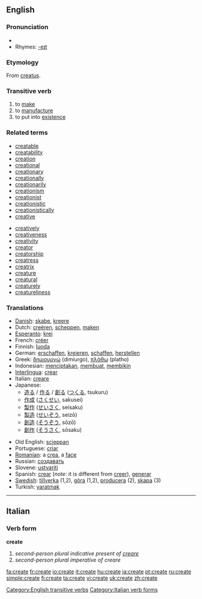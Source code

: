 {{wikipedia}}
==English==

===Pronunciation===
* {{IPA|/kɹiːeɪt/}}
* Rhymes: [[Rhymes:English:-eɪt|-eɪt]]

===Etymology===
From {{L.}} [[creatus]].

===Transitive verb===
{{en-verb|creat|ing}}
# to [[make]]
# to [[manufacture]]
# to put into [[existence]]

===Related terms===
{{top2}}
*[[creatable]]
*[[creatability]]
*[[creation]]
*[[creational]]
*[[creationary]]
*[[creationally]]
*[[creationarily]]
*[[creationism]]
*[[creationist]]
*[[creationistic]]
*[[creationistically]]
*[[creative]]
{{mid2}}
*[[creatively]]
*[[creativeness]]
*[[creativity]]
*[[creator]]
*[[creatorship]]
*[[creatress]]
*[[creatrix]]
*[[creature]]
*[[creatural]]
*[[creaturely]]
*[[creatureliness]]
{{bottom}}

===Translations===
{{top}}
*[[w:Danish language|Danish]]: [[skabe]], [[kreere]]
*Dutch: [[creëren]], [[scheppen]], [[maken]]
*[[Esperanto]]: [[krei]]
*French: [[créer]]
*Finnish: [[luoda]]
*German: [[erschaffen]], [[kreieren]], [[schaffen]], [[herstellen]]
*Greek: [[δημιουργώ]] (dimiurgo), [[πλάθω]] (platho)
*Indonesian: [[cipta|menciptakan]], [[buat|membuat]], [[bikin|membikin]]
*[[Interlingua]]: [[crear]]
*Italian: [[creare]]
*Japanese:
** [[造る]] / [[作る]] / [[創る]] ([[つくる]], tsukuru)
** [[作成]] ([[さくせい]], sakusei)
** [[製作]] ([[せいさく]], seisaku)
** [[製造]] ([[せいぞう]], seizō)
** [[創造]] ([[そうぞう]], sōzō)
** [[創作]] ([[そうさく]], sōsaku)
{{mid}}
*Old English: [[scieppan]]
*Portuguese: [[criar]]
*[[Romanian]]: a [[crea]], a [[face]]
*Russian: [[создавать]]
*Slovene: [[ustvariti]]
*Spanish: [[crear]] (''note'': it is different from [[creer]]), [[generar]]
*[[w:Swedish language|Swedish]]: [[tillverka]] (1,2), [[göra]] (1,2), [[producera]] (2), [[skapa]] (3)
*Turkish: [[yaratmak]]
{{bottom}}
[[Category:English transitive verbs]]
----

==Italian==
===Verb form===
'''create'''

# ''second-person plural indicative present of [[creare]]''
# ''second-person plural imperative of creare''
[[Category:Italian verb forms]]

[[fa:create]]
[[fr:create]]
[[io:create]]
[[it:create]]
[[hu:create]]
[[ja:create]]
[[pt:create]]
[[ru:create]]
[[simple:create]]
[[fi:create]]
[[ta:create]]
[[vi:create]]
[[uk:create]]
[[zh:create]]